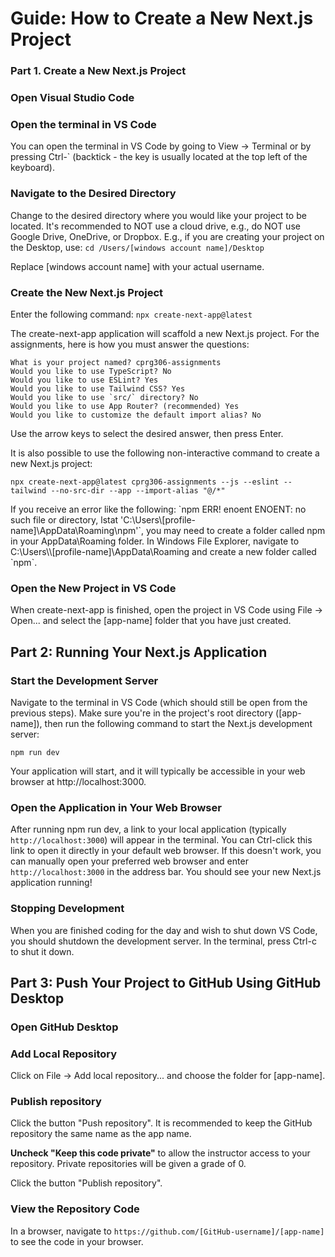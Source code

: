 # Guide: How to Create a New Next.js Project

### Part 1. Create a New Next.js Project


<Steps>

### Open Visual Studio Code

### Open the terminal in VS Code

You can open the terminal in VS Code by going to View -> Terminal or by pressing Ctrl-` (backtick - the key is usually located at the top left of the keyboard).

### Navigate to the Desired Directory

Change to the desired directory where you would like your project to be located. It's recommended to NOT use a cloud drive, e.g., do NOT use Google Drive, OneDrive, or Dropbox. E.g., if you are creating your project on the Desktop, use:
`cd /Users/[windows account name]/Desktop`

Replace [windows account name] with your actual username.

### Create the New Next.js Project

Enter the following command:
`npx create-next-app@latest`

The create-next-app application will scaffold a new Next.js project. For the assignments, here is how you must answer the questions:

```
What is your project named? cprg306-assignments
Would you like to use TypeScript? No
Would you like to use ESLint? Yes
Would you like to use Tailwind CSS? Yes
Would you like to use `src/` directory? No
Would you like to use App Router? (recommended) Yes
Would you like to customize the default import alias? No
```

Use the arrow keys to select the desired answer, then press Enter.

It is also possible to use the following non-interactive command to create a new Next.js project:

```
npx create-next-app@latest cprg306-assignments --js --eslint --tailwind --no-src-dir --app --import-alias "@/*"
```


<Callout emoji="😣">
  If you receive an error like the following: `npm ERR! enoent ENOENT: no such
  file or directory, lstat 'C:\Users\[profile-name]\AppData\Roaming\npm'`, you
  may need to create a folder called npm in your AppData\Roaming folder. In
  Windows File Explorer, navigate to C:\Users\\[profile-name]\AppData\Roaming
  and create a new folder called `npm`.
</Callout>

### Open the New Project in VS Code

When create-next-app is finished, open the project in VS Code using File -> Open... and select the [app-name] folder that you have just created.

</Steps>

## Part 2: Running Your Next.js Application

<Steps>

### Start the Development Server

Navigate to the terminal in VS Code (which should still be open from the previous steps). Make sure you're in the project's root directory ([app-name]), then run the following command to start the Next.js development server:

```
npm run dev
```

Your application will start, and it will typically be accessible in your web browser at http://localhost:3000.

### Open the Application in Your Web Browser

After running npm run dev, a link to your local application (typically `http://localhost:3000`) will appear in the terminal. You can Ctrl-click this link to open it directly in your default web browser. If this doesn't work, you can manually open your preferred web browser and enter `http://localhost:3000` in the address bar. You should see your new Next.js application running!

### Stopping Development

When you are finished coding for the day and wish to shut down VS Code, you should shutdown the development server. In the terminal, press Ctrl-c to shut it down.

</Steps>

## Part 3: Push Your Project to GitHub Using GitHub Desktop

<Steps>

### Open GitHub Desktop

### Add Local Repository

Click on File -> Add local repository... and choose the folder for [app-name].

### Publish repository

Click the button "Push repository". It is recommended to keep the GitHub repository the same name as the app name.

**Uncheck "Keep this code private"** to allow the instructor access to your repository. Private repositories will be given a grade of 0.

Click the button "Publish repository".

### View the Repository Code

In a browser, navigate to `https://github.com/[GitHub-username]/[app-name]` to see the code in your browser.

</Steps>

